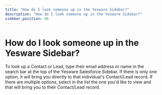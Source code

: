 ```yaml
---
title: "How do I look someone up in the Yesware Sidebar?"
description: "How do I look someone up in the Yesware Sidebar?"
sidebar_position: 96
---
```


# How do I look someone up in the Yesware Sidebar?

To look up a Contact or Lead, type their email address or name in the search bar at the top of the Yesware Salesforce Sidebar. If there is only one option, it will bring you directly to that individual's Contact/Lead record. If there are multiple options, select in the list the one you'd like to view and that will bring you to their Contact/Lead record.